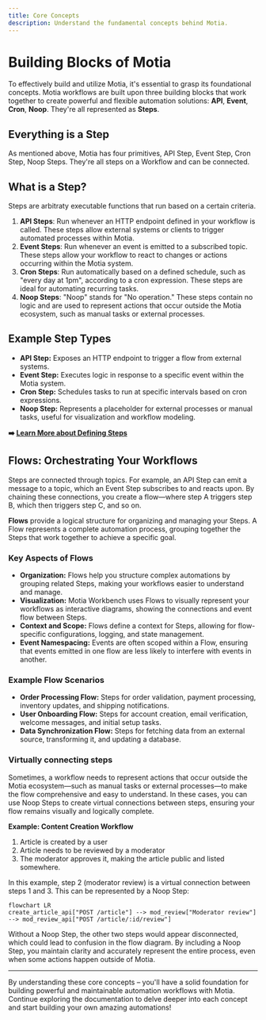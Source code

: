 ```yaml
---
title: Core Concepts
description: Understand the fundamental concepts behind Motia.
---
```


# Building Blocks of Motia

To effectively build and utilize Motia, it's essential to grasp its foundational concepts. Motia workflows are built upon three building blocks that work together to create powerful and flexible automation solutions: **API**, **Event**, **Cron**, **Noop**. They're all represented as **Steps**.

## Everything is a Step

As mentioned above, Motia has four primitives, API Step, Event Step, Cron Step, Noop Steps. They're all steps on a Workflow and can be connected.

## What is a Step?

Steps are arbitraty executable functions that run based on a certain criteria.

1. **API Steps**: Run whenever an HTTP endpoint defined in your workflow is called. These steps allow external systems or clients to trigger automated processes within Motia.
2. **Event Steps**: Run whenever an event is emitted to a subscribed topic. These steps allow your workflow to react to changes or actions occurring within the Motia system.
3. **Cron Steps**: Run automatically based on a defined schedule, such as "every day at 1pm", according to a cron expression. These steps are ideal for automating recurring tasks.
4. **Noop Steps**: "Noop" stands for "No operation." These steps contain no logic and are used to represent actions that occur outside the Motia ecosystem, such as manual tasks or external processes.

## Example Step Types

- **API Step:** Exposes an HTTP endpoint to trigger a flow from external systems.
- **Event Step:** Executes logic in response to a specific event within the Motia system.
- **Cron Step:** Schedules tasks to run at specific intervals based on cron expressions.
- **Noop Step:** Represents a placeholder for external processes or manual tasks, useful for visualization and workflow modeling.

**➡️ [Learn More about Defining Steps](/docs/concepts/steps/defining-steps)**

## Flows: Orchestrating Your Workflows

Steps are connected through topics. For example, an API Step can emit a message to a topic, which an Event Step subscribes to and reacts upon. By chaining these connections, you create a flow—where step A triggers step B, which then triggers step C, and so on.

**Flows** provide a logical structure for organizing and managing your Steps. A Flow represents a complete automation process, grouping together the Steps that work together to achieve a specific goal.

### Key Aspects of Flows

- **Organization:** Flows help you structure complex automations by grouping related Steps, making your workflows easier to understand and manage.
- **Visualization:** Motia Workbench uses Flows to visually represent your workflows as interactive diagrams, showing the connections and event flow between Steps.
- **Context and Scope:** Flows define a context for Steps, allowing for flow-specific configurations, logging, and state management.
- **Event Namespacing:** Events are often scoped within a Flow, ensuring that events emitted in one flow are less likely to interfere with events in another.

### Example Flow Scenarios

- **Order Processing Flow:** Steps for order validation, payment processing, inventory updates, and shipping notifications.
- **User Onboarding Flow:** Steps for account creation, email verification, welcome messages, and initial setup tasks.
- **Data Synchronization Flow:** Steps for fetching data from an external source, transforming it, and updating a database.

### Virtually connecting steps

Sometimes, a workflow needs to represent actions that occur outside the Motia ecosystem—such as manual tasks or
external processes—to make the flow comprehensive and easy to understand. In these cases, you can use Noop Steps
to create virtual connections between steps, ensuring your flow remains visually and logically complete.

**Example: Content Creation Workflow**

1. Article is created by a user
2. Article needs to be reviewed by a moderator
3. The moderator approves it, making the article public and listed somewhere.

In this example, step 2 (moderator review) is a virtual connection between steps 1 and 3.
This can be represented by a Noop Step:

```mermaid
flowchart LR
create_article_api["POST /article"] --> mod_review["Moderator review"] --> mod_review_api["POST /article/:id/review"]
```

Without a Noop Step, the other two steps would appear disconnected, which could lead to confusion in the flow diagram.
By including a Noop Step, you maintain clarity and accurately represent the entire process, even when some actions
happen outside of Motia.

---

By understanding these core concepts – you'll have a solid foundation for building powerful and maintainable automation workflows with Motia. Continue exploring the documentation to delve deeper into each concept and start building your own amazing automations!
